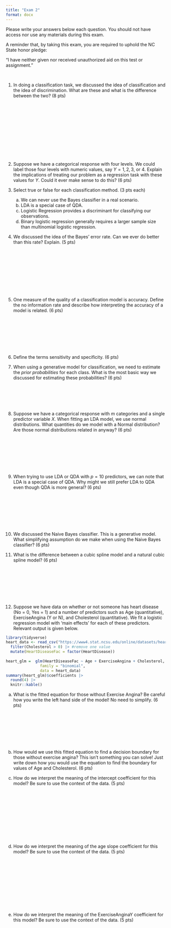 ```yaml
---
title: "Exam 2"
format: docx
---
```


Please write your answers below each question. You should not have access nor use any materials during this exam. 

A reminder that, by taking this exam, you are required to uphold the NC State honor pledge:

"I have neither given nor received unauthorized aid on this test or assignment."

&nbsp;  

1. In doing a classification task, we discussed the idea of classification and the idea of discrimination. What are these and what is the difference between the two? (8 pts)

&nbsp;  
&nbsp;  
&nbsp;  
&nbsp;  
&nbsp;  
&nbsp;  
&nbsp;  
&nbsp;  
&nbsp;  
&nbsp;  

2. Suppose we have a categorical response with four levels. We could label those four levels with numeric values, say $Y = 1, 2, 3,$ or $4$.  Explain the implications of treating our problem as a regression task with these values for $Y$. Could it ever make sense to do this? (6 pts)

\newpage

3. Select true or false for each classification method. (3 pts each)

    a) We can never use the Bayes classifier in a real scenario.
    b) LDA is a special case of QDA.
    c) Logistic Regression provides a discriminant for classifying our observations.
    d) Binary logistic regression generally requires a larger sample size than multinomial logistic regression.
            
4. We discussed the idea of the Bayes' error rate. Can we ever do better than this rate? Explain. (5 pts)

&nbsp;  
&nbsp;  
&nbsp;  
&nbsp;  
&nbsp;  
&nbsp;  
&nbsp;  
&nbsp;  

5. One measure of the quality of a classification model is accuracy. Define the no information rate and describe how interpreting the accuracy of a model is related. (6 pts)

&nbsp;  
&nbsp;  
&nbsp;  
&nbsp;  
&nbsp;  
&nbsp;  

6. Define the terms sensitivity and specificity. (6 pts)

\newpage

7. When using a generative model for classification, we need to estimate the *prior probabilities* for each class. What is the most basic way we discussed for estimating these probabilities? (6 pts)

&nbsp;  
&nbsp;  
&nbsp;  
&nbsp;  

8. Suppose we have a categorical response with $m$ categories and a single predictor variable $X$. When fitting an LDA model, we use normal distributions. What quantities do we model with a Normal distribution? Are those normal distributions related in anyway? (6 pts)

&nbsp;  
&nbsp;  
&nbsp;  
&nbsp;  
&nbsp;  
&nbsp;  

9. When trying to use LDA or QDA with $p=10$ predictors, we can note that LDA is a special case of QDA. Why might we still prefer LDA to QDA even though QDA is more general? (6 pts)

&nbsp;  
&nbsp;  
&nbsp;  
&nbsp;  
&nbsp;  
&nbsp;  

10. We discussed the Naive Bayes classifier. This is a generative model. What simplifying assumption do we make when using the Naive Bayes classifier? (6 pts)

\newpage


11. What is the difference between a cubic spline model and a natural cubic spline model? (6 pts)

&nbsp;  
&nbsp;  
&nbsp;  
&nbsp;  
&nbsp;  
&nbsp;  

12. Suppose we have data on whether or not someone has heart disease (No = 0, Yes = 1) and a number of predictors such as Age (quantitative), ExerciseAngina (Y or N), and Cholesterol (quantitative). We fit a logistic regression model with 'main effects' for each of these predictors. Relevant output is given below.

```r
library(tidyverse)
heart_data <- read_csv("https://www4.stat.ncsu.edu/online/datasets/heart.csv") |>
  filter(Cholesterol > 0) |> #remove one value
  mutate(HeartDiseaseFac = factor(HeartDisease))
  
heart_glm =  glm(HeartDiseaseFac ~ Age + ExerciseAngina + Cholesterol, 
               family = "binomial", 
               data = heart_data)
summary(heart_glm)$coefficients |>
  round(4) |>
  knitr::kable()
```
a) What is the fitted equation for those without Exercise Angina? Be careful how you write the left hand side of the model! No need to simplify. (6 pts)
    
&nbsp;  
&nbsp;  
&nbsp;  
&nbsp;  
&nbsp;  
&nbsp;  

b) How would we use this fitted equation to find a decision boundary for those without exercise angina? This isn't something you can solve! Just write down how you would use the equation to find the boundary for values of Age and Cholesterol. (6 pts)

\newpage

c) How do we interpret the meaning of the intercept coefficient for this model? Be sure to use the context of the data. (5 pts)

&nbsp;  
&nbsp;  
&nbsp;  
&nbsp;  
&nbsp;  
&nbsp;  
&nbsp;  
&nbsp;  
&nbsp;  

d) How do we interpret the meaning of the age slope coefficient for this model? Be sure to use the context of the data. (5 pts)


&nbsp;  
&nbsp;  
&nbsp;  
&nbsp;  
&nbsp;  
&nbsp;  
&nbsp;  
&nbsp;  
&nbsp;  

e) How do we interpret the meaning of the ExerciseAnginaY coefficient for this model? Be sure to use the context of the data. (5 pts)
